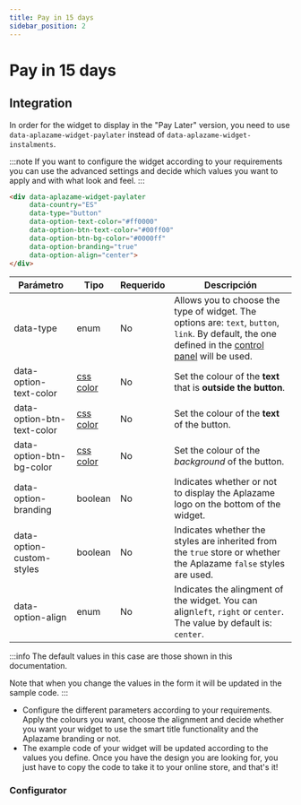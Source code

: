 ```yaml
---
title: Pay in 15 days
sidebar_position: 2
---
```

# Pay in 15 days

## Integration
In order for the widget to display in the "Pay Later" version, you need to use `data-aplazame-widget-paylater` instead of `data-aplazame-widget-instalments`.

:::note
If you want to configure the widget according to your requirements you can use the advanced settings and decide which values you want to apply and with what look and feel.
:::


```html
<div data-aplazame-widget-paylater
     data-country="ES"
     data-type="button"
     data-option-text-color="#ff0000"
     data-option-btn-text-color="#00ff00"
     data-option-btn-bg-color="#0000ff"
     data-option-branding="true"
     data-option-align="center">
</div>
```

|<t id="table.parameter">Parámetro</t> | <t id="table.type">Tipo</t> | <t id="table.required">Requerido</t> | <t id="table.description">Descripción</t>|
|---------|---------|---------|---------|
|data-type | enum | No | Allows you to choose the type of widget. The options are: `text`, `button`, `link`. By default, the one defined in the [control panel](https://vendors.aplazame.com/) will be used.
|data-option-text-color | [css color](https://developer.mozilla.org/es/docs/Web/CSS/color_value) | No | Set the colour of the **text** that is **outside the button**.
|data-option-btn-text-color | [css color](https://developer.mozilla.org/es/docs/Web/CSS/color_value) | No | Set the colour of the **text** of the button.
|data-option-btn-bg-color | [css color](https://developer.mozilla.org/es/docs/Web/CSS/color_value) | No | Set the colour of the *background* of the button.
|data-option-branding | boolean | No | Indicates whether or not to display the Aplazame logo on the bottom of the widget.
|data-option-custom-styles | boolean | No | Indicates whether the styles are inherited from the `true` store or whether the Aplazame `false` styles are used.
|data-option-align | enum | No | Indicates the alingment of the widget. You can align`left`, `right` or `center`. The value by default is: `center`.

:::info
  The default values in this case are those shown in this documentation.

  Note that when you change the values in the form it will be updated in the sample code.
:::

- Configure the different parameters according to your requirements. Apply the colours you want, choose the alignment and decide whether you want your widget to use the smart title functionality and the Aplazame branding or not.
- The example code of your widget will be updated according to the values you define. Once you have the design you are looking for, you just have to copy the code to take it to your online store, and that's it!

### Configurator

<WidgetSimulator
  data-aplazame-widget-paylater=""
  data-country="ES"
  data-type="button"
  data-option-text-color="#ff0000"
  data-option-btn-text-color="#00ff00"
  data-option-branding="true"
  data-option-align="center"
/>


